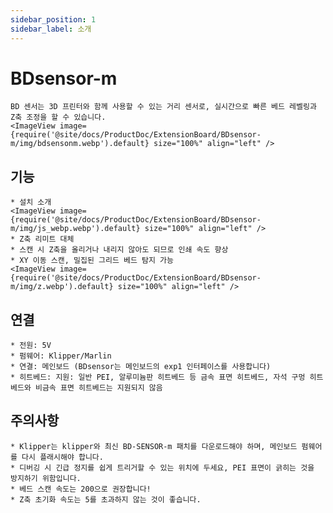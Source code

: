 ```yaml
---
sidebar_position: 1
sidebar_label: 소개
---
```




# BDsensor-m

    BD 센서는 3D 프린터와 함께 사용할 수 있는 거리 센서로, 실시간으로 빠른 베드 레벨링과 Z축 조정을 할 수 있습니다.
    <ImageView image={require('@site/docs/ProductDoc/ExtensionBoard/BDsensor-m/img/bdsensonm.webp').default} size="100%" align="left" />

## 기능
    * 설치 소개
    <ImageView image={require('@site/docs/ProductDoc/ExtensionBoard/BDsensor-m/img/js_webp.webp').default} size="100%" align="left" />
    * Z축 리미트 대체
    * 스캔 시 Z축을 올리거나 내리지 않아도 되므로 인쇄 속도 향상
    * XY 이동 스캔, 밀집된 그리드 베드 탐지 가능
    <ImageView image={require('@site/docs/ProductDoc/ExtensionBoard/BDsensor-m/img/z.webp').default} size="100%" align="left" />

## 연결

    * 전원: 5V
    * 펌웨어: Klipper/Marlin
    * 연결: 메인보드 (BDsensor는 메인보드의 exp1 인터페이스를 사용합니다)
    * 히트베드: 지원: 일반 PEI, 알루미늄판 히트베드 등 금속 표면 히트베드, 자석 구멍 히트베드와 비금속 표면 히트베드는 지원되지 않음


## 주의사항

    * Klipper는 klipper와 최신 BD-SENSOR-m 패치를 다운로드해야 하며, 메인보드 펌웨어를 다시 플래시해야 합니다.
    * 디버깅 시 긴급 정지를 쉽게 트리거할 수 있는 위치에 두세요, PEI 표면이 긁히는 것을 방지하기 위함입니다.
    * 베드 스캔 속도는 200으로 권장합니다!
    * Z축 초기화 속도는 5를 초과하지 않는 것이 좋습니다.

